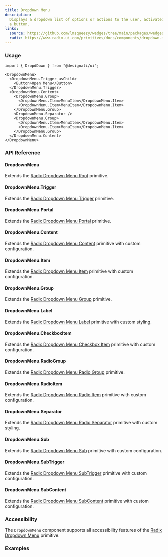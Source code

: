 ```yaml
---
title: Dropdown Menu
description:
  Displays a dropdown list of options or actions to the user, activated through
  a button.
links:
  source: https://github.com/lmsqueezy/wedges/tree/main/packages/wedges/src/components/DropdownMenu/DropdownMenu.tsx
  radix: https://www.radix-ui.com/primitives/docs/components/dropdown-menu
---
```


<PreviewComponent name="dropdown-menu/preview" />

### Usage

```tsx
import { DropdDown } from "@designali/ui";
```

```tsx showLineNumbers
<DropdownMenu>
  <DropdownMenu.Trigger asChild>
    <Button>Open Menu</Button>
  </DropdownMenu.Trigger>
  <DropdownMenu.Content>
    <DropdownMenu.Group>
      <DropdownMenu.Item>MenuItem</DropdownMenu.Item>
      <DropdownMenu.Item>MenuItem</DropdownMenu.Item>
    </DropdownMenu.Group>
    <DropdownMenu.Separator />
    <DropdownMenu.Group>
      <DropdownMenu.Item>MenuItem</DropdownMenu.Item>
      <DropdownMenu.Item>MenuItem</DropdownMenu.Item>
    </DropdownMenu.Group>
  </DropdownMenu.Content>
</DropdownMenu>
```

### API Reference

#### DropdownMenu

Extends the
<a href="https://www.radix-ui.com/primitives/docs/components/dropdown-menu#root" target="_blank" rel='nofollow noreferrer'>Radix
Dropdown Menu Root</a> primitive.

#### DropdownMenu.Trigger

Extends the
<a href="https://www.radix-ui.com/primitives/docs/components/dropdown-menu#trigger" target="_blank" rel='nofollow noreferrer'>Radix
Dropdown Menu Trigger</a> primitive.

#### DropdownMenu.Portal

Extends the
<a href="https://www.radix-ui.com/primitives/docs/components/dropdown-menu#portal" target="_blank" rel='nofollow noreferrer'>Radix
Dropdown Menu Portal</a> primitive.

#### DropdownMenu.Content

Extends the
<a href="https://www.radix-ui.com/primitives/docs/components/dropdown-menu#content" target="_blank" rel='nofollow noreferrer'>Radix
Dropdown Menu Content</a> primitive with custom configuration.

#### DropdownMenu.Item

Extends the
<a href="https://www.radix-ui.com/primitives/docs/components/dropdown-menu#item" target="_blank" rel='nofollow noreferrer'>Radix
Dropdown Menu Item</a> primitive with custom configuration.

#### DropdownMenu.Group

Extends the
<a href="https://www.radix-ui.com/primitives/docs/components/dropdown-menu#group" target="_blank" rel='nofollow noreferrer'>Radix
Dropdown Menu Group</a> primitive.

#### DropdownMenu.Label

Extends the
<a href="https://www.radix-ui.com/primitives/docs/components/dropdown-menu#label" target="_blank" rel='nofollow noreferrer'>Radix
Dropdown Menu Label</a> primitive with custom styling.

#### DropdownMenu.CheckboxItem

Extends the
<a href="https://www.radix-ui.com/primitives/docs/components/dropdown-menu#checkboxitem" target="_blank" rel='nofollow noreferrer'>Radix
Dropdown Menu Checkbox Item</a> primitive with custom configuration.

#### DropdownMenu.RadioGroup

Extends the
<a href="https://www.radix-ui.com/primitives/docs/components/dropdown-menu#radiogroup" target="_blank" rel='nofollow noreferrer'>Radix
Dropdown Menu Radio Group</a> primitive.

#### DropdownMenu.RadioItem

Extends the
<a href="https://www.radix-ui.com/primitives/docs/components/dropdown-menu#radioitem" target="_blank" rel='nofollow noreferrer'>Radix
Dropdown Menu Radio Item</a> primitive with custom configuration.

#### DropdownMenu.Separator

Extends the
<a href="https://www.radix-ui.com/primitives/docs/components/dropdown-menu#separator" target="_blank" rel='nofollow noreferrer'>Radix
Dropdown Menu Radio Separator</a> primitive with custom styling.

#### DropdownMenu.Sub

Extends the
<a href="https://www.radix-ui.com/primitives/docs/components/dropdown-menu#sub" target="_blank" rel='nofollow noreferrer'>Radix
Dropdown Menu Sub</a> primitive with custom configuration.

#### DropdownMenu.SubTrigger

Extends the
<a href="https://www.radix-ui.com/primitives/docs/components/dropdown-menu#subtrigger" target="_blank" rel='nofollow noreferrer'>Radix
Dropdown Menu SubTrigger</a> primitive with custom configuration.

#### DropdownMenu.SubContent

Extends the
<a href="https://www.radix-ui.com/primitives/docs/components/dropdown-menu#subcontent" target="_blank" rel='nofollow noreferrer'>Radix
Dropdown Menu SubContent</a> primitive with custom configuration.

### Accessibility

The `DropdownMenu` component supports all accessibility features of the
<a href="https://www.radix-ui.com/primitives/docs/components/dropdown-menu#accessibility" target="_blank" rel='nofollow noreferrer'>Radix
Dropdown Menu</a> primitive.

### Examples

<PreviewComponent name="dropdown-menu/example-1" />
<PreviewComponent name="dropdown-menu/example-2" />
